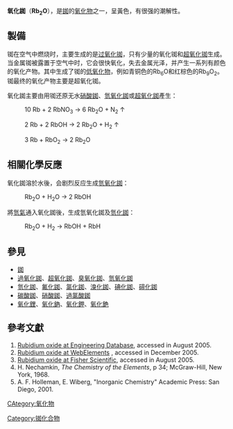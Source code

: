{{Chembox
| ImageFile = Rubidium-oxide-xtal-3D-vdW-B.png
| ImageFile1 = Rubidium-oxide-unit-cell-3D-balls-B.png
| Name = 氧化銣
| IUPACName = Rubidium oxide
| OtherNames =
| Section1 = {{Chembox Identifiers
| CASNo = 18088-11-4
| CASNo_Ref = {{cascite|correct|CAS}}
| SMILES = [Rb+].[O-2].[Rb+]
}}
| Section2 = {{Chembox Properties
| Formula = Rb<sub>2</sub>O
| MolarMass = 186.94
| Appearance = 黃色[[固體|固體]]
| Density = 4 g/cm<sup>3</sup>
| MeltingPt = >500 ºC
| Solubility = 溶於水後得到[[氫氧化銣|氫氧化銣]]
  }}
| Section3 = {{Chembox Structure
| CrystalStruct = [[反萤石|反萤石]] (立方)，[[皮尔逊符号|''cF12'']]
| SpaceGroup = Fm<u style="text-decoration:overline">3</u>m, No. 225
| Coordination = 四面体 (Rb<sup>+</sup>)；<br />立方体 (O<sup>2–</sup>)
  }}
| Section8 = {{Chembox Related
|   OtherAnions = [[氫氧化铷|氫氧化铷]]<br />[[硫化銣|硫化銣]]<br />[[硒化銣|硒化銣]]<br />[[碲化銣|碲化銣]]<br />[[釙化銣|釙化銣]]
|   OtherCations = {{鹼金屬相關化學品|氧化物}}
  }}}}
'''氧化銣'''（'''Rb<sub>2</sub>O'''），是[[銣|銣]]的[[氧化物|氧化物]]之一，呈黃色，有很强的潮解性。

== 製備 ==

铷在空气中燃烧时，主要生成的是[[过氧化铷|过氧化铷]]，只有少量的氧化铷和[[超氧化铷|超氧化铷]]生成。当金属铷被露置于空气中时，它会很快氧化，失去金属光泽，并产生一系列有颜色的氧化产物。其中生成了铷的[[低氧化物|低氧化物]]，例如青铜色的Rb<sub>6</sub>O和红棕色的Rb<sub>9</sub>O<sub>2</sub>。铷最终的氧化产物主要是超氧化铷。

氧化銣主要由用铷还原无水[[硝酸銣|硝酸銣]]、[[氫氧化銣|氫氧化銣]]或[[超氧化銣|超氧化銣]]產生：

: 10 Rb + 2 RbNO<sub>3</sub> → 6 Rb<sub>2</sub>O + N<sub>2</sub> ↑

: 2 Rb + 2 RbOH → 2 Rb<sub>2</sub>O + H<sub>2</sub> ↑

: 3 Rb + RbO<sub>2</sub> → 2 Rb<sub>2</sub>O

== 相關化學反應 ==

氧化銣溶於水後，会剧烈反应生成[[氫氧化銣|氫氧化銣]]：

: Rb<sub>2</sub>O + H<sub>2</sub>O → 2 RbOH

將[[氫|氫氣]]通入氧化銣後，生成氫氧化銣及[[氫化銣|氫化銣]]：

: Rb<sub>2</sub>O + H<sub>2</sub> → RbOH + RbH

== 參見 ==

* [[銣|銣]]
* [[過氧化銣|過氧化銣]]、[[超氧化銣|超氧化銣]]、[[臭氧化銣|臭氧化銣]]、[[氫氧化銣|氫氧化銣]]
* [[氫化銣|氫化銣]]、[[氟化銣|氟化銣]]、[[氯化銣|氯化銣]]、[[溴化銣|溴化銣]]、[[碘化銣|碘化銣]]、[[碲化銣|碲化銣]]
* [[碳酸銣|碳酸銣]]、[[硝酸銣|硝酸銣]]、[[過氯酸銣|過氯酸銣]]
* [[氧化鋰|氧化鋰]]、[[氧化鈉|氧化鈉]]、[[氧化鉀|氧化鉀]]、[[氧化銫|氧化銫]]

== 參考文獻 ==

# [https://web.archive.org/web/20111211122709/http://www.diracdelta.co.uk/science/source/r/u/rubidium%20oxide/source.html Rubidium oxide at Engineering Database], accessed in August 2005.
# [http://www.webelements.com/webelements/compounds/text/Rb/O1Rb2-18088114.html Rubidium oxide at WebElements] {{Wayback|url=http://www.webelements.com/webelements/compounds/text/Rb/O1Rb2-18088114.html |date=20080511233451 }}, accessed in December 2005.
# [https://www1.fishersci.com/Coupon?gid=221420&cid=1335 Rubidium oxide at Fisher Scientific]{{dead link|date=2018年3月 |bot=InternetArchiveBot |fix-attempted=yes }}, accessed in August 2005.
# H. Nechamkin, ''The Chemistry of the Elements'', p 34; McGraw-Hill, New York, 1968.
# A. F. Holleman, E. Wiberg, "Inorganic Chemistry" Academic Press: San Diego, 2001.

{{铷化合物}}
{{氧化物}}

[[Category:铷化合物|Category:铷化合物]]
[[CAtegory:氧化物|CAtegory:氧化物]]